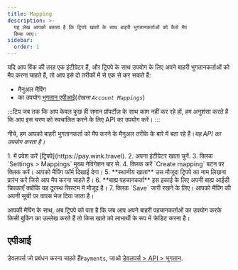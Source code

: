 ```yaml
---
title: Mapping
description: >-
  यह लेख आपको बताता है कि ट्रिपपे खातों के साथ बाहरी भुगतानकर्ताओं को कैसे मैप
  किया जाए।
sidebar:
  order: 1
---
```


यदि आप विंक की तरह एक इंटीग्रेटर हैं, और ट्रिपपे के साथ उपयोग के लिए अपने बाहरी भुगतानकर्ताओं को मैप करना चाहते हैं, तो आप इसे दो तरीकों में से एक से कर सकते हैं:

* मैनुअल मैपिंग
* का उपयोग [भुगतान एपीआई](/developers/apis/#payment-api)(*देखना `Account Mappings`*)

:::टिप
जब तक कि आप केवल कुछ ही समान प्रॉपर्टीज़ के साथ काम नहीं कर रहे हों, हम अनुशंसा करते हैं कि आप इस चरण को स्वचालित करने के लिए API का उपयोग करें।
:::

नीचे, हम आपको बाहरी भुगतानकर्ता को मैप करने के मैनुअल तरीके के बारे में बता रहे हैं।*यह API का उपयोग करता है।*

<Steps>
  1. में प्रवेश करें [ट्रिपपे](https://pay.wink.travel).
  2. अपना इंटीग्रेटर खाता चुनें.
  3. क्लिक `Settings > Mappings` मुख्य नेविगेशन बार से.
  4. क्लिक करें `Create mapping` बटन पर क्लिक करें। आपको मैपिंग फॉर्म दिखाई देगा।
  5. **स्थानीय खाता** उस मौजूदा ट्रिपपे का नाम लिखना प्रारंभ करें जिसे आप मैप करना चाहते हैं।
  6. **बाह्य पहचानकर्ता** इस इकाई के लिए अपनी बाह्य आईडी चिपकाएँ क्योंकि यह दूरस्थ सिस्टम में मौजूद है।
  7. क्लिक `Save` जारी रखने के लिए। आपको मैपिंग की अपनी सूची पर वापस भेज दिया जाता है।
</Steps>


आपकी मैपिंग के साथ, अब ट्रिपपे को पता है कि जब आप अपने बाहरी पहचानकर्ताओं का उपयोग करके किसी बुकिंग का उल्लेख करते हैं तो किस खाते को लाभार्थी के रूप में क्रेडिट करना है।

## एपीआई

डेवलपर्स जो प्रबंधन करना चाहते हैं`Payments`, जाओ [डेवलपर्स > API > भुगतान](/developers/apis/#payment-api).


